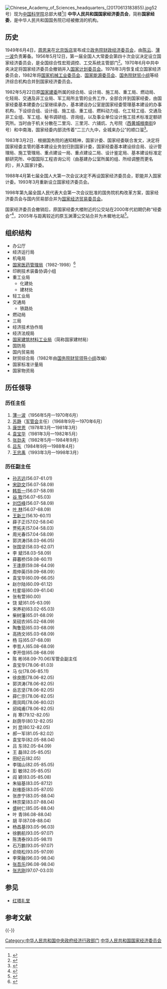[[File:Chinese_Academy_of_Sciences_headquarters_(20170613183855).jpg|thumb]]52号）现为[[中国科学院|中国科学院]]总部大楼<ref>{{cite web|url=http://ghzrzyw.beijing.gov.cn/zhengwuxinxi/ghcg/zxgh/201912/t20191213_1165427.html|title=北京市规划委员会、北京市文物局关于公布《北京市优秀近现代建筑保护名录（第一批）》的通知|publisher=[[北京市规划和自然资源委员会|北京市规划和自然资源委员会]]|date=2009-08-06|quote=52 中国科学院办公楼 国家经委办公楼 1956 西城区三里河路东侧|accessdate=2021-08-28|archive-date=2021-08-28|archive-url=https://web.archive.org/web/20210828080343/http://ghzrzyw.beijing.gov.cn/zhengwuxinxi/ghcg/zxgh/201912/t20191213_1165427.html}}</ref>]]
'''中华人民共和国国家经济委员会'''，简称'''国家经委'''，是中华人民共和国国务院已经被撤消的机构。

==历史==
1949年6月4日，[[周恩来|周恩来]]在[[北京饭店|北京饭店]]宣布成立[[政务院财政经济委员会|政务院财政经济委员会]]，由[[陈云|陈云]]、[[薄一波|薄一波]]负责筹备。1956年5月12日，第一届全国人大常委会第四十次会议决定设立国家经济委员会，是全国综合性宏观调控、工交系统主管部门<ref>{{cite news|title=关于调整国务院所属组织机构的决议 （1956年5月12日全国人民代表大会常务委员会第四十次会议通过）|work=[[人民日报|人民日报]]|date=1956-05-13|pages=1|quote=二、决定设立中华人民共和国国家经济委员会}}</ref>。1970年6月中共中央决定将国家经济委员会撤销并入[[中华人民共和国国家计划委员会|国家计划委员会]]。1978年3月恢复成立国家经济委员会，1982年将[[国家机械工业委员会|国家机械工业委员会]]、[[国家能源委员会|国家能源委员会]]、[[国务院财贸小组|国务院财贸小组]]等经济综合机构合并到国家经济委员会。

1982年5月22日原[[国家建委|国家建委]]所属的综合局、设计局、施工局、重工局、燃动局、化轻局、交通及非工业局、军工局所主管的业务工作，全部合并到国家经委，由国家经委基本建委办公室继续承办，基本建设办公室是国家经委管理基本建设的办事机构，下设综合组、设计组、施工组、重工组、燃料动力组、化工轻工组、交通及非工业组、军工组、秘书调研组、咨询组，以及事业单位设计施工技术标准定额研究所。当时由于机关分散在二里沟、三里河、六铺炕、九号院（[[西黄城根南街|西黄城根南街]]9号）和中南海，国家经委内部流传着“二三六九中，全城来办公”的顺口溜<ref>{{cite journal|author=刘小石|title=城市规划杰出的先驱——纪念梁思成先生诞辰100周年|journal=城市规划|year=2001|volume=25|issue=05|publisher=[[中国城市规划学会|中国城市规划学会]]|issn=1002-1329|pages=45-49}}</ref>。

1983年3月2日．根据国务院的通知精神，国家计委、国家经委联合发文，决定将国家经委主管的基本建设业务划归到国家计委，国家经委基本建设综合局、设计管理局、施工管理局、重点建设一局、重点建设二局、设计鉴定局、基本建设标准定额研究所、中国国际工程咨询公司（由基建办公室所属的组、所经调整而更名的），并入国家计委。

1988年4月第七届全国人大第一次会议决定不再设国家经济委员会，职能并入国家计委。1993年3月重新设立国家经济委员会。

1998年第九届全国人民代表大会第一次会议批准的国务院机构改革方案，国家经济委员会与国内贸易部合并为[[国家经济贸易委员会|国家经济贸易委员会]]。

国家经济委员会撤销后，原国家经委大楼附近的公交站在2000年代初期仍称“经委会”<ref>{{cite web|url=http://www.people.com.cn/fuwu/g-gj002.htm|title=北京市公共交通线路(市区线路二)|publisher=[[人民网|人民网]]|date=2001-04-01|quote=114路（无轨）　☆紫竹院公园→白石桥→四道口→百万庄→甘家口商场→甘家口→钓鱼台→玉渊潭→经委会→白云路|accessdate=2021-08-28|archive-date=2021-08-28|archive-url=https://web.archive.org/web/20210828080349/http://www.people.com.cn/fuwu/g-gj002.htm}}</ref>，2005年与距离较近的原玉渊潭公交站合并为木樨地北站<ref>{{cite news|url=http://news.sina.com.cn/o/2005-08-13/15476683738s.shtml|title=公交规范站名等您再“支招”|work=[[北京晚报|北京晚报]]|date=2005-08-13|accessdate=2021-08-28|archive-date=2021-08-28|archive-url=https://web.archive.org/web/20210828080340/http://news.sina.com.cn/o/2005-08-13/15476683738s.shtml}}</ref>。

==组织结构==
*办公厅
*经济运行局
*机电局
*[[国家医药管理局|国家医药管理局]]（1982-1998）<ref>{{Cite web |url=http://www.people.com.cn/item/flfgk/gwyfg/1987/407101198701.html |title=国家经济委员会关于明确国家医药管理局为全国医药行业主管部门的通知 |accessdate=2014-03-19 |archive-date=2016-03-04 |archive-url=https://web.archive.org/web/20160304063909/http://www.people.com.cn/item/flfgk/gwyfg/1987/407101198701.html |dead-url=no }}</ref>
*印刷技术装备协调小组
*重工业局
**化建处
**建材处
*轻工业局
*交通局
**铁路处
*燃动局
*三局
*经济技术协作局
*经济法规局
*[[国家建筑材料工业局|国家建筑材料工业局]]（简称国家建材局）
*国防局
*国内贸易局
*财贸综合局（1982年由[[国务院财贸领导小组|国务院财贸领导小组]]改编）
*国家标准计量局
*国家物资局

==历任领导==

===历任主任===
#[[薄一波|薄一波]]（1956年5月—1970年6月）
#[[苏静|苏静]]（[[军管会|军管会]]主任）（1968年9月—1970年6月）
#[[康世恩|康世恩]]（1978年3月—1981年3月）
#[[袁宝华|袁宝华]]（1981年3月—1982年5月）
#[[张劲夫|张劲夫]]（1982年5月—1984年9月）
#[[吕东|吕东]]（1984年9月—1988年4月）
#[[王忠禹|王忠禹]]（1993年3月—1998年3月）
===历任副主任===
*[[孙志远|孙志远]](56.07-61.01)
*[[宋劭文|宋劭文]](56.07-58.09) 
*[[韩哲一|韩哲一]](56.07-58.09) 
*[[谷__牧|谷  牧]](56.07-65.03) 
*[[刘岱峰|刘岱峰]](56.07-58.09) 
*[[叶__林|叶  林]](56.07-68.09)
*[[王新三|王新三]](56.10-60.11) 
*薛子正(57.02-58.04) 
*贾拓夫(57.04-58.03) 
*周光春(57.04-58.09)
*郭洪涛(58.03-66.05) 
*张国坚(58.03-62.07)
*李  斌(58.03-58.09)  
*薛暮桥(59.08-60.11)
*王逢原(59.08-64.09) 
*周仲英(59.09-68.09） 
*袁宝华(60.09-66.05) 
*赵尔陆(60.09-61.12) 
*杜星垣(60.09-61.04) 
*张有萱(60.00)
*饶  斌(61.05-63.09) 
*宋养初(63.02-65.03)
*柴树藩(65.01-68.09) 
*吴砚农(65.02-68.09) 
*陶鲁笳(65.03-68.09) 
*高扬文(65.03-68.09) 
*杨  珏(65.07-68.09) 
*李哲人(65.08-68.09) 
*李开信(65.08-68.09) 
*陈  彬(68.09-70.06)军管会副主任 
*袁宝华(78.06-81.03) 
*马  仪(78.06-85.11) 
*徐良图(78.06-82.05) 
*郭洪涛(78.06-82.05) 
*岳志坚(78.06-82.05) 
*薛仁宗(78.06-82.05)  
*周凤鸣(78.06-80.02) 
*邱纯甫(78.06-82.05) 
*肖  寒(79.12-82.05) 
*赵荫华(80.12-82.05) 
*刘  昆(80.12-82.05) 
*郝一军(81.05-82.02) 
*袁宝华(82.05-88.04)
*吕  东(82.05-84.09) 
*王  磊(82.05-85.05) 
*田纪云(82.05)
*李瑞山(82.05-85.05) 
*彭  敏(82.05-85.05) 
*阎  颖(83.05-85.08) 
*朱镕基(83.05-87.12) 
*赵维臣(83.05-87.05) 
*张彦宁(83.05-88.04)  
*林宗棠(83.07-88.04) 
*盛树仁(85.05-88.04) 
*叶  青(86.08-88.04) 
*胡  平(87.08-88.04) 
*杨昌基(93.05-96.03) 
*徐鹏航(93.05-97.07) 
*陈清泰(93.05-98.11) 
*石万鹏(93.05-97.07) 
*俞晓松(93.05-97.09) 
*李荣融(96.03-98.04) 
*[[张吾乐|张吾乐]](96.08-98.04) 
*[[张志刚|张志刚]](97.07-03.03)

== 参见 ==
*[[红塔礼堂|红塔礼堂]]

==参考文献==
{{Reflist}}

{{-}}
{{第1届国务院|组成部门}}
{{第2届国务院|组成部门}}
{{第3届国务院|组成部门}}
{{第5届国务院|组成部门}}
{{第6届国务院|组成部门}}
{{第8届国务院|组成部门}}

[[Category:中华人民共和国中央政府经济行政部门|Category:中华人民共和国中央政府经济行政部门]]
[[Category:中华人民共和国国家经济委员会|]]